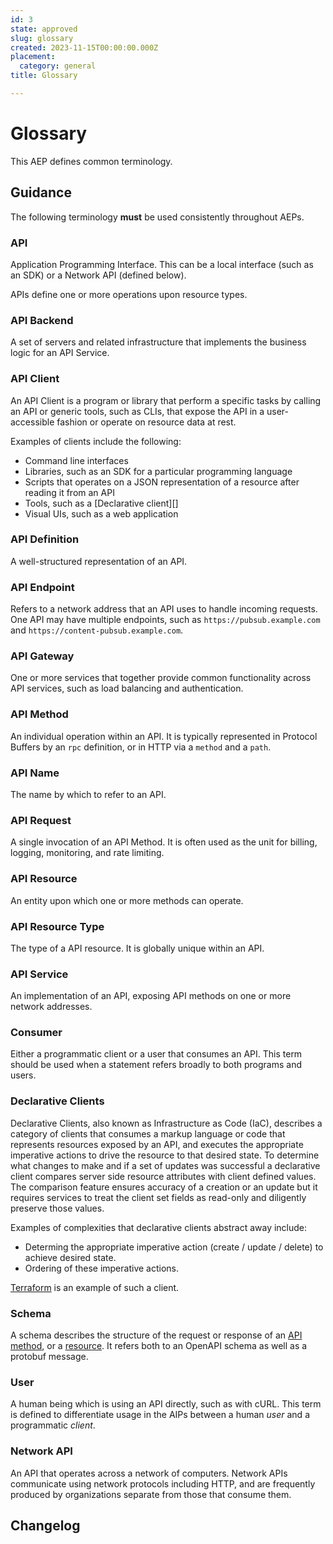 ```yaml
---
id: 3
state: approved
slug: glossary
created: 2023-11-15T00:00:00.000Z
placement:
  category: general
title: Glossary

--- 
```


# Glossary

This AEP defines common terminology.

## Guidance

The following terminology **must** be used consistently throughout AEPs.

### API

Application Programming Interface. This can be a local interface (such as an
SDK) or a Network API (defined below).

APIs define one or more operations upon resource types.

### API Backend

A set of servers and related infrastructure that implements the business logic
for an API Service.

### API Client

An API Client is a program or library that perform a specific tasks by calling
an API or generic tools, such as CLIs, that expose the API in a user-accessible
fashion or operate on resource data at rest.

Examples of clients include the following:

- Command line interfaces
- Libraries, such as an SDK for a particular programming language
- Scripts that operates on a JSON representation of a resource after reading it
  from an API
- Tools, such as a [Declarative client][]
- Visual UIs, such as a web application

### API Definition

A well-structured representation of an API.

### API Endpoint

Refers to a network address that an API uses to handle incoming requests. One
API may have multiple endpoints, such as `https://pubsub.example.com` and
`https://content-pubsub.example.com`.

### API Gateway

One or more services that together provide common functionality across API
services, such as load balancing and authentication.

### API Method

An individual operation within an API. It is typically represented in Protocol
Buffers by an `rpc` definition, or in HTTP via a `method` and a `path`.

### API Name

The name by which to refer to an API.

### API Request

A single invocation of an API Method. It is often used as the unit for billing,
logging, monitoring, and rate limiting.

### API Resource

An entity upon which one or more methods can operate.

### API Resource Type

The type of a API resource. It is globally unique within an API.

### API Service

An implementation of an API, exposing API methods on one or more network
addresses.

### Consumer

Either a programmatic client or a user that consumes an API. This term should
be used when a statement refers broadly to both programs and users.

### Declarative Clients

Declarative Clients, also known as Infrastructure as Code (IaC), describes a
category of clients that consumes a markup language or code that represents
resources exposed by an API, and executes the appropriate imperative actions to
drive the resource to that desired state. To determine what changes to make and
if a set of updates was successful a declarative client compares server side
resource attributes with client defined values. The comparison feature ensures
accuracy of a creation or an update but it requires services to treat the
client set fields as read-only and diligently preserve those values.

Examples of complexities that declarative clients abstract away include:

- Determing the appropriate imperative action (create / update / delete) to
  achieve desired state.
- Ordering of these imperative actions.

[Terraform][] is an example of such a client.

### Schema

A schema describes the structure of the request or response of an [API
method](#api-method), or a [resource](#api-resource). It refers both to an
OpenAPI schema as well as a protobuf message.

### User

A human being which is using an API directly, such as with cURL. This term is
defined to differentiate usage in the AIPs between a human _user_ and a
programmatic _client_.

### Network API

An API that operates across a network of computers. Network APIs communicate
using network protocols including HTTP, and are frequently produced by
organizations separate from those that consume them.

[declarative clients]: #declarative-clients
[terraform]: https://www.terraform.io/

## Changelog
